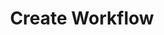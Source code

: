 ---
openapi: post /create-workflows/{workflow_id}
title: Create Workflow
description: "Description here"
---